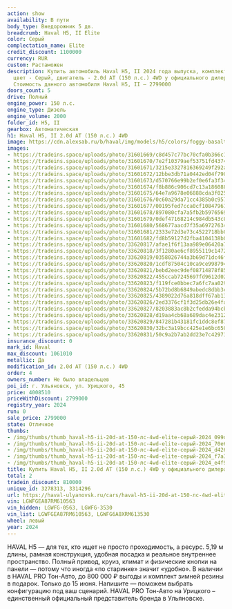 ```yaml
---
action: show
availability: В пути
body_type: Внедорожник 5 дв.
breadcrumb: Haval H5, II Elite
color: Серый
complectation_name: Elite
credit_discount: 1100000
currency: RUR
custom: Растаможен
description: Купить автомобиль Haval H5, II 2024 года выпуска, комплектация Elite,
  цвет - Серый, двигатель - 2.0d AT (150 л.с.) 4WD у официального дилера в г. Ульяновск.
  Стоимость данного автомобиля Haval H5, II – 2799000
doors_count: 5
drive: Полный
engine_power: 150 л.с.
engine_type: Дизель
engine_volume: 2000
folder_id: H5, II
gearbox: Автоматическая
h1: Haval H5, II 2.0d AT (150 л.с.) 4WD
image: https://cdn.alexsab.ru/b/haval/img/models/h5/colors/foggy-basalt.webp
images:
- https://tradeins.space/uploads/photo/31601669/c8d457c77bc70cfa0b366c17817099db.jpg
- https://tradeins.space/uploads/photo/31601670/7e2f10379aef53751fd437495ce70e6b.jpg
- https://tradeins.space/uploads/photo/31601671/3215e3327816369249f292a56d0d4266.jpg
- https://tradeins.space/uploads/photo/31601672/12bbe3db71a0442ed04f7908278f7a3f.jpg
- https://tradeins.space/uploads/photo/31601673/d570766e99b2ef0e6fa3f34fa56e4f91.jpg
- https://tradeins.space/uploads/photo/31601674/f8b886c906cd7c13a1860887597ac8b8.jpg
- https://tradeins.space/uploads/photo/31601675/64e7a9678e06888cda3f025092cde48f.jpg
- https://tradeins.space/uploads/photo/31601676/0c60a29da71cc4385b0c9570e566a24b.jpg
- https://tradeins.space/uploads/photo/31601677/00195fed7cca0cf108479610197b154e.jpg
- https://tradeins.space/uploads/photo/31601678/897080cfa7a5fb2b5976569a30d7dc02.jpg
- https://tradeins.space/uploads/photo/31601679/0def47168214c984db543c8cf1f5a1ff.jpg
- https://tradeins.space/uploads/photo/31601680/568677aacd7f35a6972763406f97cf78.jpg
- https://tradeins.space/uploads/photo/31601681/2333e72d3e73c4522718bb0de850d2c1.jpg
- https://tradeins.space/uploads/photo/31601682/fd8b59127d2fba4104138b0f7ff60562.jpg
- https://tradeins.space/uploads/photo/33620817/afae1f6f13aa989e06420a72d3728dd2.JPG
- https://tradeins.space/uploads/photo/33620818/3f1280ae6cf8955119c14726ec306f14.JPG
- https://tradeins.space/uploads/photo/33620819/0358026744a3b69d71dc46faf601e144.jpg
- https://tradeins.space/uploads/photo/33620820/1cdf87504c10ca9ce99879470a1d71c9.jpg
- https://tradeins.space/uploads/photo/33620821/bebd2eec9def08714878f85870c03d86.JPG
- https://tradeins.space/uploads/photo/33620822/455ccab7245697fd9612d02c3d85df7f.jpg
- https://tradeins.space/uploads/photo/33620823/f119fce0bbec7a6fc7aa029c994bab51.jpg
- https://tradeins.space/uploads/photo/33620824/5b72bd8b6849abedc8dbb3c082fc218c.jpg
- https://tradeins.space/uploads/photo/33620825/4389022d76a818dff67ab13f306b2b41.jpg
- https://tradeins.space/uploads/photo/33620826/2ed3376cf1f3d25db26e4fa758c56046.jpg
- https://tradeins.space/uploads/photo/33620827/8203883ac8b2cfedda94bcb0ce942c40.JPG
- https://tradeins.space/uploads/photo/33620828/d19aa4cb68a689dac4e231209c20b919.JPG
- https://tradeins.space/uploads/photo/33620829/847281b43181fc1ddc8ef871c7c3d2c9.JPG
- https://tradeins.space/uploads/photo/33620830/32bc3a19bcc425e1e6bc650b40551d51.jpg
- https://tradeins.space/uploads/photo/33620831/50c9a2b7ab2dd23e7c42971d00a9426f.jpg
insurance_discount: 0
mark_id: Haval
max_discount: 1061010
metallic: Да
modification_id: 2.0d AT (150 л.с.) 4WD
order: 4
owners_number: Не было владельцев
poi_id: г. Ульяновск, ул. Урицкого, 45
price: 4008510
priceWithDiscount: 2799000
registry_year: 2024
run: 0
sale_price: 2799000
state: Отличное
thumbs:
- /img/thumbs/thumb_haval-h5-ii-20d-at-150-лс-4wd-elite-серый-2024_099db_0.webp
- /img/thumbs/thumb_haval-h5-ii-20d-at-150-лс-4wd-elite-серый-2024_70e6b_1.webp
- /img/thumbs/thumb_haval-h5-ii-20d-at-150-лс-4wd-elite-серый-2024_d4266_2.webp
- /img/thumbs/thumb_haval-h5-ii-20d-at-150-лс-4wd-elite-серый-2024_f7a3f_3.webp
- /img/thumbs/thumb_haval-h5-ii-20d-at-150-лс-4wd-elite-серый-2024_e4f91_4.webp
title: Купить Haval H5, II 2.0d AT (150 л.с.) 4WD у официального дилера в Ульяновске
total: 2
tradein_discount: 810000
unique_id: 3278313, 3314296
url: https://haval-ulyanovsk.ru/cars/haval-h5-ii-20d-at-150-лс-4wd-elite-серый-2024/
vin: LGWFGEA87RM610563
vin_hidden: LGWFG-0563, LGWFG-3530
vin_list: LGWFGEA87RM610563, LGWFG6A8XRM613530
wheel: левый
year: 2024
---
```

HAVAL H5 — для тех, кто ищет не просто проходимость, а ресурс. 5,19 м длины, рамная конструкция, удобная посадка и реальное внутреннее пространство. Полный привод, круиз, климат и физические кнопки на панели — потому что иногда «по старинке» значит «удобно». В наличии в HAVAL PRO Тон-Авто, до 800 000 ₽ выгоды и комплект зимней резины в подарок. Только до 15 июня. Напишите — поможем выбрать конфигурацию под ваш сценарий. HAVAL PRO Тон-Авто на Урицкого – единственный официальный представитель бренда в Ульяновске.

